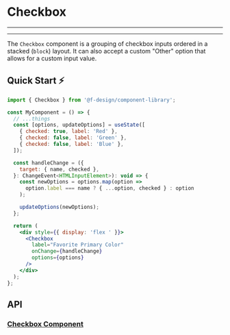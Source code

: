 

<Meta title="Components/Form/Checkbox/README" component={Checkbox} />

# Checkbox

---

<Story id="components-form-checkbox--default" />

---

The `Checkbox` component is a grouping of checkbox inputs ordered in a stacked (`block`) layout. It can also accept a custom "Other" option that allows for a custom input value.

## Quick Start ⚡️

```jsx
import { Checkbox } from '@f-design/component-library';

const MyComponent = () => {
  // ...things
  const [options, updateOptions] = useState([
    { checked: true, label: 'Red' },
    { checked: false, label: 'Green' },
    { checked: false, label: 'Blue' },
  ]);

  const handleChange = ({
    target: { name, checked },
  }: ChangeEvent<HTMLInputElement>): void => {
    const newOptions = options.map(option =>
      option.label === name ? { ...option, checked } : option
    );

    updateOptions(newOptions);
  };

  return (
    <div style={{ display: 'flex ' }}>
      <Checkbox
        label="Favorite Primary Color"
        onChange={handleChange}
        options={options}
      />
    </div>
  );
};
```

## API

### [Checkbox Component](https://github.com/featherweight-design/component-library/src/components/Form/Checkbox/Checkbox.tsx)

<Props of={Checkbox} />
